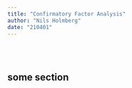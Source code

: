 ```yaml
---
title: "Confirmatory Factor Analysis"
author: "Nils Holmberg"
date: "210401"
---
```

<br/><br/>


## some section

